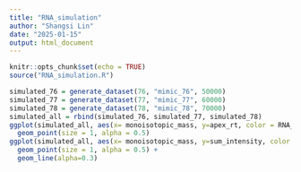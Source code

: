 ```yaml
---
title: "RNA_simulation"
author: "Shangsi Lin"
date: "2025-01-15"
output: html_document
---
```


```r
knitr::opts_chunk$set(echo = TRUE)
source("RNA_simulation.R")
```


```r
simulated_76 = generate_dataset(76, "mimic_76", 50000)
simulated_77 = generate_dataset(77, "mimic_77", 60000)
simulated_78 = generate_dataset(78, "mimic_78", 70000)
simulated_all = rbind(simulated_76, simulated_77, simulated_78)
ggplot(simulated_all, aes(x= monoisotopic_mass, y=apex_rt, color = RNA_name)) + 
  geom_point(size = 1, alpha = 0.5)
ggplot(simulated_all, aes(x= monoisotopic_mass, y=sum_intensity, color = RNA_name, group=interaction(RNA_name, ladder_type))) + 
  geom_point(size = 1, alpha = 0.5) +
  geom_line(alpha=0.3)
```

